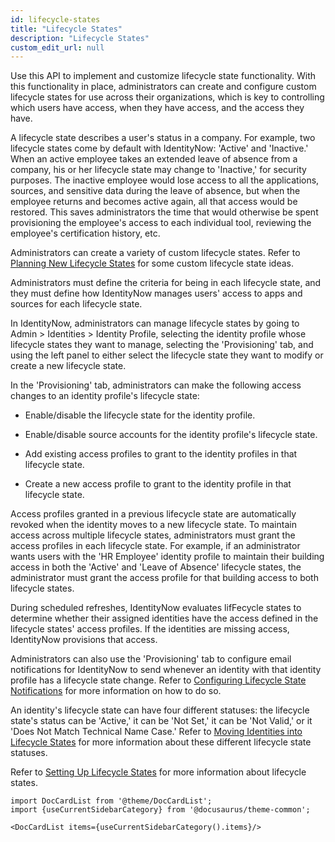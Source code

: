 ```yaml
---
id: lifecycle-states
title: "Lifecycle States"
description: "Lifecycle States"
custom_edit_url: null
---
```




Use this API to implement and customize lifecycle state functionality.
With this functionality in place, administrators can create and configure custom lifecycle states for use across their organizations, which is key to controlling which users have access, when they have access, and the access they have.

A lifecycle state describes a user's status in a company. For example, two lifecycle states come by default with IdentityNow: 'Active' and 'Inactive.' 
When an active employee takes an extended leave of absence from a company, his or her lifecycle state may change to 'Inactive,' for security purposes. 
The inactive employee would lose access to all the applications, sources, and sensitive data during the leave of absence, but when the employee returns and becomes active again, all that access would be restored. 
This saves administrators the time that would otherwise be spent provisioning the employee's access to each individual tool, reviewing the employee's certification history, etc. 

Administrators can create a variety of custom lifecycle states. Refer to [Planning New Lifecycle States](https://documentation.sailpoint.com/saas/help/provisioning/lifecycle.html#planning-new-lifecycle-states) for some custom lifecycle state ideas.

Administrators must define the criteria for being in each lifecycle state, and they must define how IdentityNow manages users' access to apps and sources for each lifecycle state.

In IdentityNow, administrators can manage lifecycle states by going to Admin > Identities > Identity Profile, selecting the identity profile whose lifecycle states they want to manage, selecting the 'Provisioning' tab, and using the left panel to either select the lifecycle state they want to modify or create a new lifecycle state. 

In the 'Provisioning' tab, administrators can make the following access changes to an identity profile's lifecycle state: 

- Enable/disable the lifecycle state for the identity profile.

- Enable/disable source accounts for the identity profile's lifecycle state.

- Add existing access profiles to grant to the identity profiles in that lifecycle state.

- Create a new access profile to grant to the identity profile in that lifecycle state.

Access profiles granted in a previous lifecycle state are automatically revoked when the identity moves to a new lifecycle state. 
To maintain access across multiple lifecycle states, administrators must grant the access profiles in each lifecycle state. 
For example, if an administrator wants users with the 'HR Employee' identity profile to maintain their building access in both the 'Active' and 'Leave of Absence' lifecycle states, the administrator must grant the access profile for that building access to both lifecycle states.

During scheduled refreshes, IdentityNow evaluates lifFecycle states to determine whether their assigned identities have the access defined in the lifecycle states' access profiles. 
If the identities are missing access, IdentityNow provisions that access. 

Administrators can also use the 'Provisioning' tab to configure email notifications for IdentityNow to send whenever an identity with that identity profile has a lifecycle state change. 
Refer to [Configuring Lifecycle State Notifications](https://documentation.sailpoint.com/saas/help/provisioning/lifecycle.html#configuring-lifecycle-state-notifications) for more information on how to do so.

An identity's lifecycle state can have four different statuses: the lifecycle state's status can be 'Active,' it can be 'Not Set,' it can be 'Not Valid,' or it 'Does Not Match Technical Name Case.' 
Refer to [Moving Identities into Lifecycle States](https://documentation.sailpoint.com/saas/help/provisioning/lifecycle.html#moving-identities-into-lifecycle-states) for more information about these different lifecycle state statuses. 

Refer to [Setting Up Lifecycle States](https://documentation.sailpoint.com/saas/help/provisioning/lifecycle.html) for more information about lifecycle states.




```mdx-code-block
import DocCardList from '@theme/DocCardList';
import {useCurrentSidebarCategory} from '@docusaurus/theme-common';

<DocCardList items={useCurrentSidebarCategory().items}/>
```
      